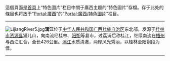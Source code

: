 這個頁面是[[Wikipedia:首页|首頁]]上“特色圖片”栏目中關于廣西主题的“特色圖片”存檔。存于此处的條目也将放于“[[Portal:廣西|Portal:廣西]]”的“[[Portal:廣西/特色圖片|Portal:廣西/特色圖片]]”栏目。
----
[[File:LijiangRiver5.jpg|left]]'''漓江'''位于[[中华人民共和国|中华人民共和国]][[广西壮族自治区|广西壮族自治区]]东北部，发源于[[桂林市|桂林市]][[资源县|资源县]]猫儿山，向南流经桂林、[[阳朔|阳朔]]等县市，过荔浦后称桂江，继续南流在[[梧州|梧州]]与西江汇合，全长426公里。[[漓江|漓江]]水质清澈，两岸风光秀丽，以桂林至阳朔段为佳。
----